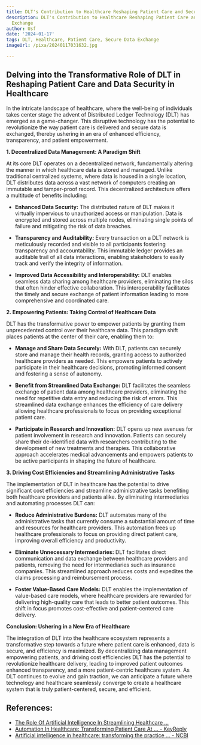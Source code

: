 ```yaml
---
title: DLT's Contribution to Healthcare Reshaping Patient Care and Secure Data Exchange
description: DLT's Contribution to Healthcare Reshaping Patient Care and Secure Data
  Exchange
author: Usf
date: '2024-01-17'
tags: DLT, Healthcare, Patient Care, Secure Data Exchange
imageUrl: /pixa/20240117031632.jpg

---
```

## **Delving into the Transformative Role of DLT  in  Reshaping Patient Care and Data Security in Healthcare**

In the intricate landscape of healthcare, where  the well-being of individuals takes center stage  the  advent of Distributed Ledger Technology (DLT) has emerged as a game-changer. This disruptive  technology has the potential to  revolutionize the way patient  care  is delivered and secure data is  exchanged, thereby ushering  in an era of enhanced  efficiency, transparency, and patient empowerment.

**1. Decentralized Data Management: A Paradigm Shift**

At its core DLT operates on a decentralized network, fundamentally altering the manner  in which healthcare data is stored and managed. Unlike traditional centralized systems,  where data is housed in a single location, DLT distributes  data  across a vast network of computers  creating an immutable and tamper-proof record. This decentralized architecture offers a multitude of benefits including:

- **Enhanced Data Security:** The distributed nature of DLT makes it virtually impervious to  unauthorized access or  manipulation. Data  is encrypted and stored across multiple nodes, eliminating single points of failure  and mitigating the risk of data breaches.

- **Transparency and Auditability:** Every  transaction on a DLT  network is meticulously recorded and visible to all participants fostering transparency and accountability. This immutable ledger  provides an auditable trail of all data interactions, enabling stakeholders to easily track  and verify the integrity of information.

- **Improved  Data Accessibility and Interoperability:** DLT enables seamless data sharing among healthcare providers, eliminating the silos  that  often hinder  effective collaboration. This interoperability facilitates  the timely  and secure exchange of patient information leading to more comprehensive and coordinated care.

**2. Empowering Patients: Taking Control of Healthcare Data**

DLT has the transformative power to empower patients by granting  them unprecedented control over their healthcare data. This paradigm shift places  patients at the center of  their care, enabling them to:

- **Manage and  Share Data Securely:** With  DLT, patients can securely store and manage their health records, granting access to authorized healthcare providers as needed.  This empowers patients to actively participate in their healthcare decisions, promoting informed consent and fostering a sense of  autonomy.

- **Benefit from Streamlined Data Exchange:** DLT facilitates the seamless exchange of patient data among healthcare providers, eliminating the need  for  repetitive data entry and reducing the risk of errors. This streamlined data exchange enhances the efficiency of care delivery allowing healthcare professionals  to focus on providing exceptional patient care.

- **Participate in Research and Innovation:** DLT opens up new avenues for patient  involvement  in  research and innovation. Patients can securely share their de-identified data with researchers contributing  to  the development of new treatments  and therapies. This collaborative approach accelerates medical advancements and empowers patients to  be active  participants in shaping  the future of healthcare.

**3. Driving Cost Efficiencies  and Streamlining Administrative Tasks**

The implementation of DLT in healthcare has the potential to drive significant cost efficiencies and streamline administrative tasks benefiting both healthcare providers and patients alike. By  eliminating intermediaries  and automating processes DLT  can:

- **Reduce Administrative Burdens:** DLT automates many of the administrative tasks that currently consume a substantial amount of time and resources for healthcare providers. This automation frees up healthcare  professionals to focus on providing direct patient care, improving overall efficiency and productivity.

- **Eliminate Unnecessary Intermediaries:** DLT facilitates direct communication and data exchange between healthcare providers and patients, removing the  need for intermediaries such as insurance companies. This streamlined approach reduces costs and expedites the claims processing and reimbursement process.

- **Foster Value-Based Care Models:** DLT enables the implementation of  value-based care models, where healthcare providers are rewarded  for delivering high-quality care that leads  to better patient outcomes. This shift in focus promotes cost-effective and patient-centered  care delivery.

**Conclusion: Ushering in a New Era  of Healthcare**

The integration of DLT into the healthcare ecosystem represents a transformative step towards a future where patient care is enhanced, data is secure,  and efficiency is maximized. By  decentralizing data management empowering patients, and driving cost efficiencies DLT has  the potential to revolutionize healthcare delivery, leading to improved patient outcomes enhanced transparency, and a more patient-centric healthcare  system. As DLT continues to evolve and gain traction, we can  anticipate  a future where technology and healthcare seamlessly converge to create a healthcare  system that is truly patient-centered, secure, and efficient.

## References:
- [The Role Of Artificial Intelligence In Streamlining Healthcare ...](https://www.linkedin.com/pulse/role-artificial-intelligence-streamlining)
- [Automation In Healthcare: Transforming Patient Care At ... - KeyReply](https://keyreply.com/blog/healthcare-automation/)
- [Artificial intelligence in healthcare: transforming the practice ... - NCBI](https://www.ncbi.nlm.nih.gov/pmc/articles/PMC8285156/)
